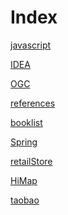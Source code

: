 
=Index=

[[javascript]]

[[IDEA]]

[[OGC]]

[[references]]

[[booklist]]

[[Spring]]

[[retailStore]]

[[HiMap]]

[[taobao]]
